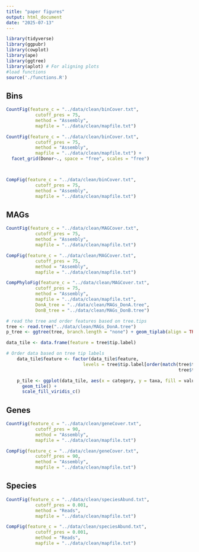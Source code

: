 ```yaml
---
title: "paper figures"
output: html_document
date: "2025-07-13"
---
```


```r

library(tidyverse)
library(ggpubr)
library(cowplot)
library(ape)
library(ggtree)
library(aplot) # For aligning plots
#load functions
source('./functions.R')

```


## Bins

```r

CountFig(feature_c = "../data/clean/binCover.txt",
           cutoff_pres = 75,
           method = "Assembly",
           mapfile = "../data/clean/mapfile.txt")

CountFig(feature_c = "../data/clean/binCover.txt",
           cutoff_pres = 75,
           method = "Assembly",
           mapfile = "../data/clean/mapfile.txt") +
  facet_grid(Donor~., space = "free", scales = "free")




```

```r

CompFig(feature_c = "../data/clean/binCover.txt",
           cutoff_pres = 75,
           method = "Assembly",
           mapfile = "../data/clean/mapfile.txt") 


```

## MAGs

```r

CountFig(feature_c = "../data/clean/MAGCover.txt",
           cutoff_pres = 75,
           method = "Assembly",
           mapfile = "../data/clean/mapfile.txt") 

```

```r

CompFig(feature_c = "../data/clean/MAGCover.txt",
           cutoff_pres = 75,
           method = "Assembly",
           mapfile = "../data/clean/mapfile.txt")

```


```r

CompPhyloFig(feature_c = "../data/clean/MAGCover.txt",
           cutoff_pres = 75,
           method = "Assembly",
           mapfile = "../data/clean/mapfile.txt", 
           DonA_tree = "../data/clean/MAGs_DonA.tree",
           DonB_tree = "../data/clean/MAGs_DonB.tree")

```



```r

# read the tree and order features based on tree.tips
tree <- read.tree("../data/clean/MAGs_DonA.tree")
p_tree <- ggtree(tree, branch.length = "none") + geom_tiplab(align = TRUE)

data_tile <- data.frame(feature = tree$tip.label)

# Order data based on tree tip labels
    data_tile$feature <- factor(data_tile$feature, 
                             levels = tree$tip.label[order(match(tree$tip.label, 
                                                                 tree$tip.label))])

    p_tile <- ggplot(data_tile, aes(x = category, y = taxa, fill = value)) +
      geom_tile() +
      scale_fill_viridis_c()

```




## Genes

```r

CountFig(feature_c = "../data/clean/geneCover.txt",
           cutoff_pres = 90,
           method = "Assembly",
           mapfile = "../data/clean/mapfile.txt") 

```

```r

CompFig(feature_c = "../data/clean/geneCover.txt",
           cutoff_pres = 90,
           method = "Assembly",
           mapfile = "../data/clean/mapfile.txt") 


```

## Species

```r

CountFig(feature_c = "../data/clean/speciesAbund.txt",
           cutoff_pres = 0.001,
           method = "Reads",
           mapfile = "../data/clean/mapfile.txt") 

```

```r

CompFig(feature_c = "../data/clean/speciesAbund.txt",
           cutoff_pres = 0.001,
           method = "Reads",
           mapfile = "../data/clean/mapfile.txt") 


```
